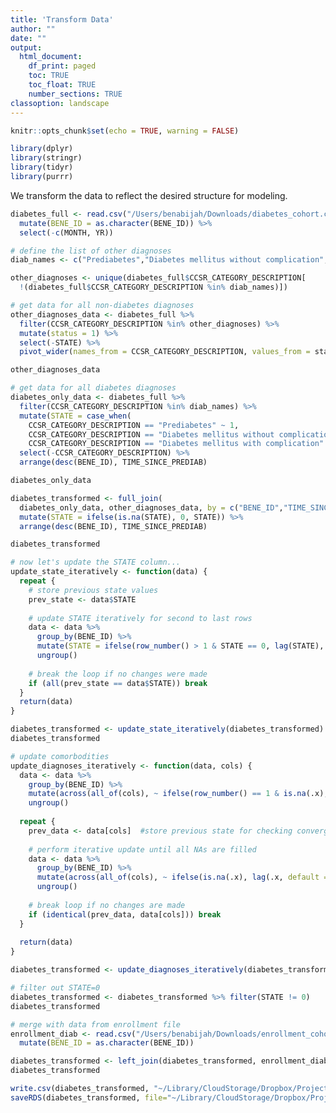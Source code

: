 ```yaml
---
title: 'Transform Data'
author: ""
date: ""
output:
  html_document:
    df_print: paged
    toc: TRUE
    toc_float: TRUE
    number_sections: TRUE
classoption: landscape
---
```



```r
knitr::opts_chunk$set(echo = TRUE, warning = FALSE)

library(dplyr)
library(stringr)
library(tidyr)
library(purrr)
```

We transform the data to reflect the desired structure for modeling.


```r
diabetes_full <- read.csv("/Users/benabijah/Downloads/diabetes_cohort.csv", header = T) %>%
  mutate(BENE_ID = as.character(BENE_ID)) %>%
  select(-c(MONTH, YR))

# define the list of other diagnoses
diab_names <- c("Prediabetes","Diabetes mellitus without complication","Diabetes mellitus with complication")

other_diagnoses <- unique(diabetes_full$CCSR_CATEGORY_DESCRIPTION[
  !(diabetes_full$CCSR_CATEGORY_DESCRIPTION %in% diab_names)])
```


```r
# get data for all non-diabetes diagnoses
other_diagnoses_data <- diabetes_full %>%
  filter(CCSR_CATEGORY_DESCRIPTION %in% other_diagnoses) %>%
  mutate(status = 1) %>%
  select(-STATE) %>%
  pivot_wider(names_from = CCSR_CATEGORY_DESCRIPTION, values_from = status)

other_diagnoses_data
```


```r
# get data for all diabetes diagnoses
diabetes_only_data <- diabetes_full %>%
  filter(CCSR_CATEGORY_DESCRIPTION %in% diab_names) %>%
  mutate(STATE = case_when(
    CCSR_CATEGORY_DESCRIPTION == "Prediabetes" ~ 1,
    CCSR_CATEGORY_DESCRIPTION == "Diabetes mellitus without complication" ~ 2,
    CCSR_CATEGORY_DESCRIPTION == "Diabetes mellitus with complication" ~ 3)) %>%
  select(-CCSR_CATEGORY_DESCRIPTION) %>%
  arrange(desc(BENE_ID), TIME_SINCE_PREDIAB) 

diabetes_only_data
```



```r
diabetes_transformed <- full_join(
  diabetes_only_data, other_diagnoses_data, by = c("BENE_ID","TIME_SINCE_PREDIAB")) %>%
  mutate(STATE = ifelse(is.na(STATE), 0, STATE)) %>%
  arrange(desc(BENE_ID), TIME_SINCE_PREDIAB)

diabetes_transformed
```


```r
# now let's update the STATE column...
update_state_iteratively <- function(data) {
  repeat {
    # store previous state values 
    prev_state <- data$STATE
    
    # update STATE iteratively for second to last rows
    data <- data %>%
      group_by(BENE_ID) %>%
      mutate(STATE = ifelse(row_number() > 1 & STATE == 0, lag(STATE), STATE)) %>%
      ungroup()
    
    # break the loop if no changes were made
    if (all(prev_state == data$STATE)) break
  }
  return(data)
}

diabetes_transformed <- update_state_iteratively(diabetes_transformed)
diabetes_transformed
```


```r
# update comorbodities
update_diagnoses_iteratively <- function(data, cols) {
  data <- data %>%
    group_by(BENE_ID) %>%
    mutate(across(all_of(cols), ~ ifelse(row_number() == 1 & is.na(.x), 0, .x))) %>% # set first row to 0, if NA
    ungroup()
  
  repeat {
    prev_data <- data[cols]  #store previous state for checking convergence
    
    # perform iterative update until all NAs are filled
    data <- data %>%
      group_by(BENE_ID) %>%
      mutate(across(all_of(cols), ~ ifelse(is.na(.x), lag(.x, default = 0), .x))) %>%
      ungroup()
    
    # break loop if no changes are made
    if (identical(prev_data, data[cols])) break
  }
  
  return(data)
}

diabetes_transformed <- update_diagnoses_iteratively(diabetes_transformed, other_diagnoses)

# filter out STATE=0
diabetes_transformed <- diabetes_transformed %>% filter(STATE != 0)
diabetes_transformed
```



```r
# merge with data from enrollment file
enrollment_diab <- read.csv("/Users/benabijah/Downloads/enrollment_cohort.csv", header = T) %>%
  mutate(BENE_ID = as.character(BENE_ID))

diabetes_transformed <- left_join(diabetes_transformed, enrollment_diab, by = c("BENE_ID"))
diabetes_transformed
```



```r
write.csv(diabetes_transformed, "~/Library/CloudStorage/Dropbox/Projects/EHR/diab_cohort.csv", row.names = FALSE)
saveRDS(diabetes_transformed, file="~/Library/CloudStorage/Dropbox/Projects/EHR/diab_cohort.rds")
```




